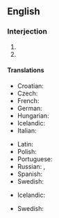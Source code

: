 ==English==

===Interjection===
{{en-intj|pos=[[God]] [[bless]] [[you]]!}}

# {{non-gloss definition|Short for '''May God [[bless you]]'''; said as a short prayer for the recipient.}}
# {{non-gloss definition|Said to somebody who has [[sneeze]]d, as a rhetorical response.}}

====Translations====
{{trans-top|said as a short prayer for the recipient}}
* Croatian: {{t|hr|Bog te blagoslovio}}
* Czech: {{t|cs|Bůh ti žehnej}}
* French: {{t|fr|Que Dieu te bénisse}}
* German: {{t|de|Gott segne dich}}
* Hungarian: {{t|hu|Áldjon meg téged az Isten}}
* Icelandic: {{t|is|Guð blessi þig}}
* Italian: {{t|it|Dio ti benedica}}
{{trans-mid}}
* Latin: {{t|la|Deus te benedicat}} 
* Polish: {{t|pl|Niech cię Bóg błogosławi}}
* Portuguese: {{t|pt|Deus te abençoe}}
* Russian: {{t|ru|Да благословит тебя Господь}}, {{t|ru|Да благословит тебя Бог}}
* Spanish: {{t|es|Dios te bendiga}}
* Swedish: {{t|se|Gud välsigne dig}}
{{trans-bottom}}
{{trans-top|said to somebody who has sneezed}}
* Icelandic: {{t|is|Guð blessi þig}}
{{trans-mid}}
* Swedish: {{t|sv|prosit}}
{{trans-bottom}}